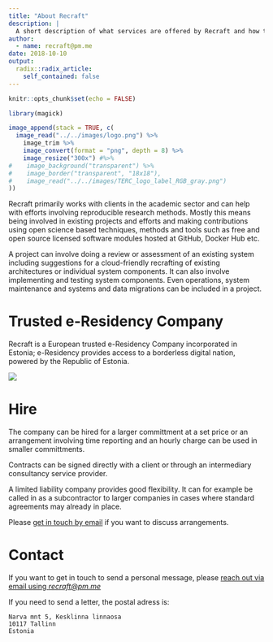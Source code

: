 ```yaml
---
title: "About Recraft"
description: |
  A short description of what services are offered by Recraft and how to get in touch.
author:
  - name: recraft@pm.me
date: 2018-10-10
output:
  radix::radix_article:
    self_contained: false
---
```


```r
knitr::opts_chunk$set(echo = FALSE)
```

```r
library(magick)

image_append(stack = TRUE, c(
  image_read("../../images/logo.png") %>% 
    image_trim %>% 
    image_convert(format = "png", depth = 8) %>% 
    image_resize("300x") #%>% 
#    image_background("transparent") %>%
#    image_border("transparent", "18x18"),
#    image_read("../../images/TERC_logo_label_RGB_gray.png")
))
```


Recraft primarily works with clients in the academic sector and can help with efforts involving reproducible research methods. Mostly this means being involved in existing projects and efforts and making contributions using open science based techniques, methods and tools such as free and open source licensed software modules hosted at GitHub, Docker Hub etc.

A project can involve doing a review or assessment of an existing system including suggestions for a cloud-friendly recrafting of existing architectures or individual system components. It can also involve implementing and testing system components. Even operations, system maintenance and systems and data migrations can be included in a project.

# Trusted e-Residency Company

Recraft is a European trusted e-Residency Company incorporated in Estonia; e-Residency provides access to a borderless digital nation, powered by the Republic of Estonia.

[![](../../images/terc.png)](https://e-resident.gov.ee/start-a-company)


# Hire

The company can be hired for a larger committment at a set price or an arrangement involving time reporting and an hourly charge can be used in smaller committments. 

Contracts can be signed directly with a client or through an intermediary consultancy service provider.

A limited liability company provides good flexibility. It can for example be called in as a subcontractor to larger companies in cases where standard agreements may already in place. 

Please [get in touch by email](mailto:recraft@pm.m) if you want to discuss arrangements.

# Contact

If you want to get in touch to send a personal message, please [reach out via email using _recraft@pm.me_](mailto:recraft@pm.me)

If you need to send a letter, the postal adress is:

    Narva mnt 5, Kesklinna linnaosa
    10117 Tallinn
    Estonia
